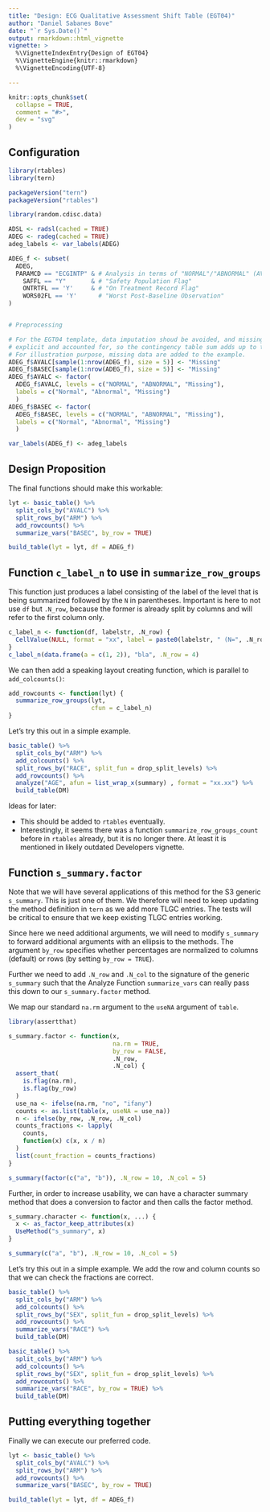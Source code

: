 ```yaml
---
title: "Design: ECG Qualitative Assessment Shift Table (EGT04)"
author: "Daniel Sabanes Bove"
date: "`r Sys.Date()`"
output: rmarkdown::html_vignette
vignette: >
  %\VignetteIndexEntry{Design of EGT04}
  %\VignetteEngine{knitr::rmarkdown}
  %\VignetteEncoding{UTF-8}

---
```


```r
knitr::opts_chunk$set(
  collapse = TRUE,
  comment = "#>",
  dev = "svg"
)
```

## Configuration

```r
library(rtables)
library(tern)

packageVersion("tern")
packageVersion("rtables")
```

```r

library(random.cdisc.data)

ADSL <- radsl(cached = TRUE)
ADEG <- radeg(cached = TRUE)
adeg_labels <- var_labels(ADEG)

ADEG_f <- subset(
  ADEG,
  PARAMCD == "ECGINTP" & # Analysis in terms of "NORMAL"/"ABNORMAL" (AVALC)
    SAFFL == "Y"       & # "Safety Population Flag"
    ONTRTFL == 'Y'     & # "On Treatment Record Flag"
    WORS02FL == 'Y'      # "Worst Post-Baseline Observation"
)


# Preprocessing

# For the EGT04 template, data imputation shoud be avoided, and missing data
# explicit and accounted for, so the contingency table sum adds up to the group N.
# For illustration purpose, missing data are added to the example.
ADEG_f$AVALC[sample(1:nrow(ADEG_f), size = 5)] <- "Missing" 
ADEG_f$BASEC[sample(1:nrow(ADEG_f), size = 5)] <- "Missing" 
ADEG_f$AVALC <- factor(
  ADEG_f$AVALC, levels = c("NORMAL", "ABNORMAL", "Missing"),
  labels = c("Normal", "Abnormal", "Missing")
  )
ADEG_f$BASEC <- factor(
  ADEG_f$BASEC, levels = c("NORMAL", "ABNORMAL", "Missing"),
  labels = c("Normal", "Abnormal", "Missing")
  )

var_labels(ADEG_f) <- adeg_labels
```

## Design Proposition

The final functions should make this workable:

```r
lyt <- basic_table() %>%
  split_cols_by("AVALC") %>%
  split_rows_by("ARM") %>%
  add_rowcounts() %>%
  summarize_vars("BASEC", by_row = TRUE)

build_table(lyt = lyt, df = ADEG_f)
```

## Function `c_label_n` to use in `summarize_row_groups`

This function just produces a label consisting of the label of the level that is being summarized followed by the `N` in parentheses. Important is here to not use `df` but `.N_row`, because the former
is already split by columns and will refer to the first column only.

```r
c_label_n <- function(df, labelstr, .N_row) {
  CellValue(NULL, format = "xx", label = paste0(labelstr, " (N=", .N_row, ")"))
}
c_label_n(data.frame(a = c(1, 2)), "bla", .N_row = 4)
```

We can then add a speaking layout creating function, which is parallel to `add_colcounts()`:

```r
add_rowcounts <- function(lyt) {
  summarize_row_groups(lyt, 
                       cfun = c_label_n) 
}
```
Let's try this out in a simple example.

``` r
basic_table() %>% 
  split_cols_by("ARM") %>%
  add_colcounts() %>%
  split_rows_by("RACE", split_fun = drop_split_levels) %>%
  add_rowcounts() %>%
  analyze("AGE", afun = list_wrap_x(summary) , format = "xx.xx") %>%
  build_table(DM)
```

Ideas for later:

- This should be added to `rtables` eventually.
- Interestingly, it seems there was a function `summarize_row_groups_count` before in `rtables` already,
  but it is no longer there. At least it is mentioned in likely outdated Developers vignette.

## Function `s_summary.factor` 

Note that we will have several applications of this method for the S3 generic `s_summary`.
This is just one of them. We therefore will need to keep updating the method definition in `tern`
as we add more TLGC entries. The tests will be critical to ensure that we keep existing TLGC entries
working.

Since here we need additional arguments, we will need to modify `s_summary` to forward additional
arguments with an ellipsis to the methods. The argument `by_row` specifies whether percentages are
normalized to columns (default) or rows (by setting `by_row = TRUE`).

Further we need to add `.N_row` and `.N_col` to the signature of the generic `s_summary` such that
the Analyze Function `summarize_vars` can really pass this down to our `s_summary.factor` method.

We map our standard `na.rm` argument to the `useNA` argument of `table`.

``` r
library(assertthat)

s_summary.factor <- function(x, 
                             na.rm = TRUE,
                             by_row = FALSE,
                             .N_row,
                             .N_col) {
  assert_that(
    is.flag(na.rm),
    is.flag(by_row)
  )
  use_na <- ifelse(na.rm, "no", "ifany")
  counts <- as.list(table(x, useNA = use_na))
  n <- ifelse(by_row, .N_row, .N_col)
  counts_fractions <- lapply(
    counts, 
    function(x) c(x, x / n)
  )
  list(count_fraction = counts_fractions)
}

s_summary(factor(c("a", "b")), .N_row = 10, .N_col = 5)
```

Further, in order to increase usability, we can have a character summary method 
that does a conversion to factor and then calls the factor method.

``` r
s_summary.character <- function(x, ...) {
  x <- as_factor_keep_attributes(x)
  UseMethod("s_summary", x)
}

s_summary(c("a", "b"), .N_row = 10, .N_col = 5)
```

Let's try this out in a simple example. We add the row and column counts so that we can check
the fractions are correct.

``` r
basic_table() %>% 
  split_cols_by("ARM") %>%
  add_colcounts() %>%
  split_rows_by("SEX", split_fun = drop_split_levels) %>%
  add_rowcounts() %>%
  summarize_vars("RACE") %>%
  build_table(DM)

basic_table() %>% 
  split_cols_by("ARM") %>%
  add_colcounts() %>%
  split_rows_by("SEX", split_fun = drop_split_levels) %>%
  add_rowcounts() %>%
  summarize_vars("RACE", by_row = TRUE) %>%
  build_table(DM)
```

## Putting everything together

Finally we can execute our preferred code.

```r
lyt <- basic_table() %>%
  split_cols_by("AVALC") %>%
  split_rows_by("ARM") %>%
  add_rowcounts() %>%
  summarize_vars("BASEC", by_row = TRUE)

build_table(lyt = lyt, df = ADEG_f)
```
